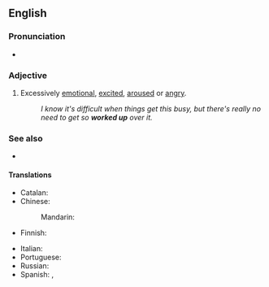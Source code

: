 ==English==

===Pronunciation===
* {{audio|en|En-au-worked up.ogg|Audio (AU)}}

===Adjective===
{{en-adj}}

# {{lb|en|idiomatic|informal}} Excessively [[emotional]], [[excited]], [[aroused]] or [[angry]].
#: ''I know it's difficult when things get this busy, but there's really no need to get so '''worked up''' over it.''

===See also===
* {{l|en|psyched up}}

====Translations====
{{trans-top|excessively emotional}}
* Catalan: {{t|ca|emocionat}}
* Chinese:
*: Mandarin: {{t-needed|cmn}}
* Finnish: {{t+|fi|kiihtynyt}}
{{trans-mid}}
* Italian: {{t+|it|emozionato}}
* Portuguese: {{t+|pt|emocionado}}
* Russian: {{t-needed|ru}}
* Spanish: {{t+|es|emocionado}}, {{t+|es|excitado}}
{{trans-bottom}}